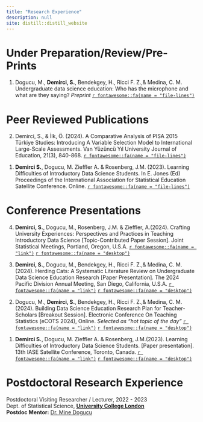 ```yaml
---
title: "Research Experience"
description: null
site: distill::distill_website
---
```



# Under Preparation/Review/Pre-Prints

<p>
1. Dogucu, M., **Demirci, S.**, Bendekgey, H., Ricci F. Z.,& Medina, C. M. Undergraduate data science education: Who has the microphone and what are they saying? _Preprint_ <a href = "https://arxiv.org/abs/2403.03387" target="_blank"> `r fontawesome::fa(name = "file-lines")`</a>
</p>

# Peer Reviewed Publications

<p>
2. Demirci, S., & İlk, Ö. (2024). A Comparative Analysis of PISA 2015 Türkiye Studies: Introducing A Variable Selection Model to International Large-Scale Assessments. Van Yüzüncü Yıl University Journal of Education, 21(3), 840-868. <a href = "https://doi.org/10.33711/yyuefd.1539072" target="_blank"> `r fontawesome::fa(name = "file-lines")`</a>  
</p>

<p>
1. **Demirci S.**, Dogucu, M. Zieffler A. & Rosenberg, J.M. (2023). Learning Difficulties of Introductory Data Science Students. In E. Jones (Ed) Proceedings of the International Association for Statistical Education Satellite Conference. Online. <a href = "https://escholarship.org/uc/item/01p3k7f3" target="_blank"> `r fontawesome::fa(name = "file-lines")`</a>
</p>

# Conference Presentations 

<p>

4. **Demirci, S.**, Dogucu, M., Rosenberg, J.M. & Zieffler, A.(2024). Crafting University Experiences: Perspectives and Practices in Teaching Introductory Data Science [Topic-Contributed Paper Session]. Joint Statistical Meetings, Portland, Oregon, U.S.A. <a href = "https://ww2.amstat.org/meetings/jsm/2024/index.cfm" target="_blank">`r fontawesome::fa(name = "link")`</a> 
<a href = "https://sinemdemirci.github.io/jsm-24" target="_blank"> `r fontawesome::fa(name = "desktop")`</a>
</p>

<p>
3. **Demirci, S.**, Dogucu, M.,  Bendekgey, H., Ricci F. Z.,& Medina, C. M.(2024). Herding Cats: A Systematic Literature Review on Undergraduate Data Science Education Research [Paper Presentation]. The 2024 Pacific Division Annual Meeting, San Diego, California, U.S.A. <a href = "https://www.aaaspd.org/2024-annual-meeting.html" target="_blank">`r fontawesome::fa(name = "link")`</a> 
<a href = "https://www.canva.com/design/DAGIDPh1m9U/4U8qcM2uWkMiA7O7aCCURQ/view?utm_content=DAGIDPh1m9U&utm_campaign=designshare&utm_medium=link&utm_source=editor" target="_blank"> `r fontawesome::fa(name = "desktop")`</a>
</p>



<p>
2. Dogucu, M., **Demirci, S.**, Bendekgey, H., Ricci F. Z.,& Medina, C. M.(2024). Building Data Science Education Research Plan for Teacher-Scholars [Breakout Session]. Electronic Conference On Teaching Statistics (eCOTS 2024), Online. _Selected as "hot topic of the day"_
<a href = "https://www.causeweb.org/cause/ecots/ecots24" target="_blank">`r fontawesome::fa(name = "link")`</a>
<a href = "https://mdogucu.github.io/eCOTS-2024/" target="_blank"> `r fontawesome::fa(name = "desktop")`</a>
</p>


<p>
1. **Demirci S.**, Dogucu, M. Zieffler A. & Rosenberg, J.M.(2023). Learning Difficulties of Introductory Data Science Students. [Paper presentation]. 13th IASE Satellite Conference, Toronto, Canada.
<a href = "https://iase2023satellite.github.io/speakers.html" target="_blank">`r fontawesome::fa(name = "link")`</a>
  <a href="https://sinemdemirci.github.io/iase-2023/" target="_blank"> `r fontawesome::fa(name = "desktop")`</a>
</p>


# Postdoctoral Research Experience

Postdoctoral Visiting Researcher / Lecturer, 2022 - 2023     
Dept. of Statistical Science, <b> <a href = 'https://www.ucl.ac.uk/statistics/' target="_blank"> University College London </b></a>  
__Postdoc Mentor:__ <a href = 'https:minedogucu.com' target="_blank"> Dr. Mine Dogucu </a>  
